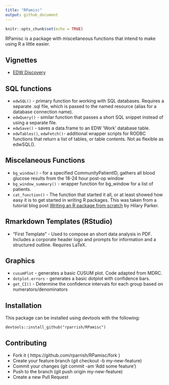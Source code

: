 ```yaml
---
title: "RPamisc"
output: github_document
---
```


```r
knitr::opts_chunk$set(echo = TRUE)
```

RPamisc is a package with miscellaneous functions that intend to make using R a little easier. 

## Vignettes
 - [EDW Discovery](http://htmlpreview.github.io/?https://github.com/rparrish/RPamisc/blob/master/vignettes/EDW_Discovery.html)

## SQL functions
 - `edwSQL()` - primary function for working with SQL databases. Requires a separate .sql file, which is passed to the named resource (alias for a database connection name).
 - `edwQuery()` - similar function that passes a short SQL snippet instead of using a separate file. 
 - `edwSave()` - saves a data.frame to an EDW 'Work' database table.
 - `edwTables()`, `edwFetch()`- additional wrapper scripts for RODBC functions that return a list of tables, or table contents. Not as flexible as edwSQL(). 


## Miscelaneous Functions
 - `bg_window()` - for a specified CommunityPatientID, gathers all blood glucose results from the 18-24 hour post-op window  
 - `bg_window_summary()` - wrapper function for bg_window for a list of patients.
 - `cat_function()` - The function that started it all, or at least showed how easy it is to get started in writing R packages. This was taken from a tutorial blog post [Writing an R package from scratch](https://hilaryparker.com/2014/04/29/writing-an-r-package-from-scratch/) by Hilary Parker. 
 
 
## Rmarkdown Templates (RStudio)

- "First Template" - Used to compose an short data analysis in PDF. Includes a corporate header logo and prompts for information and a structured outline. Requires LaTeX. 


## Graphics
 - `cusumPlot` - generates a basic CUSUM plot. Code adapted from MDRC.
 - `dotplot.errors` - generates a basic dotplot with confidence bars.
 - `get_CI()` - Determine the confidence intervals for each group based on numerators/denominators


## Installation  


This package can be installed using devtools with the following:

    devtools::install_github("rparrish/RPamisc")
 
## Contributing

- Fork it ( https://github.com/rparrish/RPamisc/fork )
- Create your feature branch (git checkout -b my-new-feature)
- Commit your changes (git commit -am 'Add some feature')
- Push to the branch (git push origin my-new-feature)
- Create a new Pull Request

